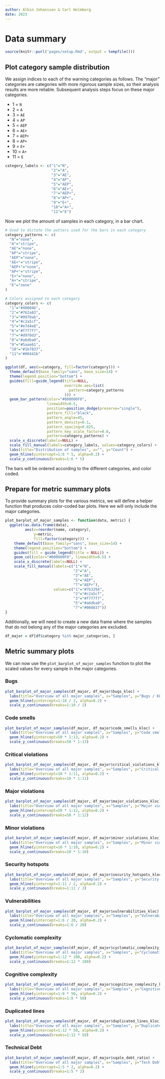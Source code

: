 ```yaml
---
author: Albin Johansson & Carl Holmberg
date: 2023
---
```


# Data summary

```r
source(knitr::purl('pages/setup.Rmd', output = tempfile()))
```

## Plot category sample distribution

We assign indices to each of the warning categories as follows. The "major" categories are categories with more rigorous sample sizes, so their analysis results are more reliable. Subsequent analysis steps focus on these major categories.

-   1 = `N`
-   2 = `A`
-   3 = `AE`
-   4 = `AP`
-   5 = `AEP`
-   6 = `AE+`
-   7 = `AEP+`
-   8 = `AP+`
-   9 = `E+`
-   10 = `A+`
-   11 = `E`

```r
category_labels <- c("1"="N",
                     "2"="A",
                     "3"="AE",
                     "4"="AP",
                     "5"="AEP",
                     "6"="AE+",
                     "7"="AEP+",
                     "8"="AP+",
                     "9"="E+",
                     "10"="A+",
                     "11"="E")
```

Now we plot the amount of samples in each category, in a bar chart.

```r
# Used to dictate the patters used for the bars in each category
category_patterns <- c(
  "N"="none",
  "A"="stripe",
  "AE"="none",
  "AP"="stripe",
  "AEP"="none",
  "AE+"="stripe",
  "AEP+"="none",
  "AP+"="stripe",
  "E+"="none",
  "A+"="stripe",
  "E"="none"
)

# Colors assigned to each category
category_colors <- c(
  "1"="#40004b",
  "2"="#762a83",
  "3"="#9970ab",
  "4"="#c2a5cf",
  "5"="#e7d4e8",
  "6"="#f7f7f7",
  "7"="#d9f0d3",
  "8"="#a6dba0",
  "9"="#5aae61",
  "10"="#1b7837",
  "11"="#00441b"
)

ggplot(df, aes(x=category, fill=factor(category))) +
  theme_default(base_family="sans", base_size=14) +
  theme(legend.position="bottom") +
  guides(fill=guide_legend(title=NULL,
                           override.aes=list(
                             pattern=category_patterns
                           ))) +
  geom_bar_pattern(color="#000000F0",
                   linewidth=0.5,
                   position=position_dodge(preserve="single"),
                   pattern_fill="black",
                   pattern_angle=45,
                   pattern_density=0.1,
                   pattern_spacing=0.025,
                   pattern_key_scale_factor=0.6,
                   pattern=category_patterns) +
  scale_x_discrete(labels=NULL) +
  scale_fill_manual(labels=category_labels, values=category_colors) +
  labs(title="Distribution of samples", x="", y="Count") +
  geom_hline(yintercept=1:6 * 5, alpha=0.2) + 
  scale_y_continuous(breaks=1:6 * 5)
```

The bars will be ordered according to the different categories, and color coded.

## Prepare for metric summary plots

To provide summary plots for the various metrics, we will define a helper function that produces color-coded bar plots. Here we will only include the major categories.

```r
plot_barplot_of_major_samples <- function(data, metric) {
  ggplot(as.data.frame(data),
         aes(x=reorder(name, category),
             y=metric,
             fill=factor(category))) +
    theme_default(base_family="sans", base_size=14) +
    theme(legend.position="bottom") +
    guides(fill = guide_legend(title = NULL)) +
    geom_col(color="#000000F0", linewidth=0.5) +
    scale_x_discrete(labels=NULL) +
    scale_fill_manual(labels=c("1"="N",
                               "2"="A",
                               "3"="AE",
                               "5"="AEP",
                               "7"="AEP+"),
                      values=c("1"="#7b3294",
                               "2"="#c2a5cf", 
                               "3"="#f7f7f7", 
                               "5"="#a6dba0", 
                               "7"="#008837"))
}
```

Additionally, we will need to create a new data frame where the samples that do not belong any of the major categories are excluded.

```r
df_major = df[df$category %in% major_categories, ]
```

## Metric summary plots

We can now use the `plot_barplot_of_major_samples` function to plot the scaled values for every sample in the major categories.

### Bugs

```r
plot_barplot_of_major_samples(df_major, df_major$bugs_kloc) +
  labs(title="Overview of all major samples", x="Samples", y="Bugs / KLOC") +
  geom_hline(yintercept=1:18 / 2, alpha=0.2) +
  scale_y_continuous(breaks=1:18 / 2)
```

### Code smells

```r
plot_barplot_of_major_samples(df_major, df_major$code_smells_kloc) +
  labs(title="Overview of all major samples", x="Samples", y="Code smells / KLOC") +
  geom_hline(yintercept=50 * 1:13, alpha=0.2) +
  scale_y_continuous(breaks=50 * 1:13)
```

### Critical violations

```r
plot_barplot_of_major_samples(df_major, df_major$critical_violations_kloc) +
  labs(title="Overview of all major samples", x="Samples", y="Critical violations / KLOC") +
  geom_hline(yintercept=10 * 1:11, alpha=0.2) +
  scale_y_continuous(breaks=10 * 1:11)
```

### Major violations

```r
plot_barplot_of_major_samples(df_major, df_major$major_violations_kloc) +
  labs(title="Overview of all major samples", x="Samples", y="Major violations / KLOC") +
  geom_hline(yintercept=50 * 1:12, alpha=0.2) +
  scale_y_continuous(breaks=50 * 1:12)
```

### Minor violations

```r
plot_barplot_of_major_samples(df_major, df_major$minor_violations_kloc) +
  labs(title="Overview of all major samples", x="Samples", y="Minor violations / KLOC") +
  geom_hline(yintercept=10 * 1:10, alpha=0.2) +
  scale_y_continuous(breaks=10 * 1:10)
```

### Security hotspots

```r
plot_barplot_of_major_samples(df_major, df_major$security_hotspots_kloc) +
  labs(title="Overview of all major samples", x="Samples", y="Security hotspots / KLOC") +
  geom_hline(yintercept=1:11 / 2, alpha=0.2) +
  scale_y_continuous(breaks=1:11 / 2)
```

### Vulnerabilities

```r
plot_barplot_of_major_samples(df_major, df_major$vulnerabilities_kloc) +
  labs(title="Overview of all major samples", x="Samples", y="Vulnerabilities / KLOC") +
  geom_hline(yintercept=1:6 / 20, alpha=0.2) +
  scale_y_continuous(breaks=1:6 / 20)
```

### Cyclomatic complexity

```r
plot_barplot_of_major_samples(df_major, df_major$cyclomatic_complexity_kloc) +
  labs(title="Overview of all major samples", x="Samples", y="Cyclomatic complexity / KLOC") +
  geom_hline(yintercept=1:12 * 100, alpha=0.2) +
  scale_y_continuous(breaks=1:12 * 100)
```

### Cognitive complexity

```r
plot_barplot_of_major_samples(df_major, df_major$cognitive_complexity_kloc) +
  labs(title="Overview of all major samples", x="Samples", y="Cognitive complexity / KLOC") +
  geom_hline(yintercept=1:8 * 50, alpha=0.2) +
  scale_y_continuous(breaks=1:8 * 50)
```

### Duplicated lines

```r
plot_barplot_of_major_samples(df_major, df_major$duplicated_lines_kloc) +
  labs(title="Overview of all major samples", x="Samples", y="Duplicated lines / KLOC") +
  geom_hline(yintercept=1:12 * 50, alpha=0.2) +
  scale_y_continuous(breaks=1:12 * 50)
```

### Technical Debt
```r
plot_barplot_of_major_samples(df_major, df_major$sqale_debt_ratio) +
  labs(title="Overview of all major samples", x="Samples", y="Tech Debt Ratio") +
  geom_hline(yintercept=1:5 * 2, alpha=0.2) +
  scale_y_continuous(breaks=1:5 * 2)
```
